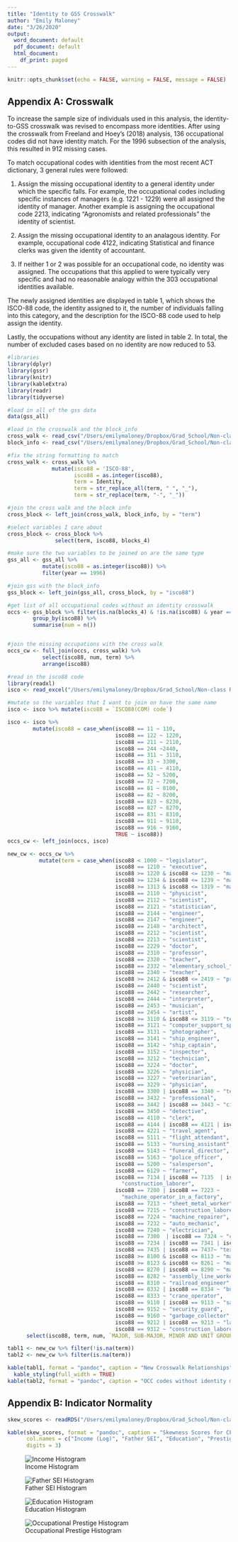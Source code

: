 ```yaml
---
title: "Identity to GSS Crosswalk"
author: "Emily Maloney"
date: "3/26/2020"
output:
  word_document: default
  pdf_document: default
  html_document:
    df_print: paged
---
```


```r
knitr::opts_chunk$set(echo = FALSE, warning = FALSE, message = FALSE)
```

## Appendix A: Crosswalk

To increase the sample size of individuals used in this analysis, the identity-to-GSS crosswalk was revised to encompass more identities. After using the crosswalk from Freeland and Hoey's (2018) analysis, 136 occupational codes did not have identity match. For the 1996 subsection of the analysis, this resulted in 912 missing cases. 

To match occupational codes with identities from the most recent ACT dictionary, 3 general rules were followed: 

1. Assign the missing occupational identity to a general identity under which the specific falls. For example, the occupational codes including specific instances of managers (e.g. 1221 - 1229) were all assigned the identity of manager. Another example is assigning the occupational code 2213, indicating "Agronomists and related professionals" the identity of scientist.

2. Assign the missing occupational identity to an analagous identity. For example, occupational code 4122, indicating Statistical and finance clerks was given the identity of accountant. 

3. If neither 1 or 2 was possible for an occupational code, no identity was assigned. The occupations that this applied to were typically very specific and had no reasonable analogy within the 303 occupational identities available. 

The newly assigned identities are displayed in table 1, which shows the ISCO-88 code, the identity assigned to it, the number of individuals falling into this category, and the description for the ISCO-88 code used to help assign the identity. 

Lastly, the occupations without any identity are listed in table 2. In total, the number of excluded cases based on no identity are now reduced to 53. 

```r
#libraries
library(dplyr)
library(gssr)
library(knitr)
library(kableExtra)
library(readr)
library(tidyverse)

#load in all of the gss data
data(gss_all)

#load in the crosswalk and the block_info
cross_walk <- read_csv("/Users/emilymaloney/Dropbox/Grad_School/Non-class Research/occ_emotions/data/Identity_to_GSS_Crosswalk.csv")
block_info <- read_csv("/Users/emilymaloney/Dropbox/Grad_School/Non-class Research/occ_emotions/data/block_info_bayesact.csv")

#fix the string formatting to match 
cross_walk <- cross_walk %>% 
              mutate(isco88 = 'ISCO-88',
                     isco88 = as.integer(isco88),
                     term = Identity,
                     term = str_replace_all(term, " ", "_"),
                     term = str_replace(term, "-", "_"))

#join the cross walk and the block info
cross_block <- left_join(cross_walk, block_info, by = "term")

#select variables I care about 
cross_block <- cross_block %>% 
               select(term, isco88, blocks_4)

#make sure the two variables to be joined on are the same type
gss_all <- gss_all %>% 
           mutate(isco88 = as.integer(isco88)) %>% 
           filter(year == 1996)

#join gss with the block_info
gss_block <- left_join(gss_all, cross_block, by = "isco88")

#get list of all occupational codes without an identity crosswalk
occs <- gss_block %>% filter(is.na(blocks_4) & !is.na(isco88) & year == 1996) %>% 
        group_by(isco88) %>% 
        summarise(num = n())


#join the missing occupations with the cross walk
occs_cw <- full_join(occs, cross_walk) %>% 
           select(isco88, num, term) %>% 
           arrange(isco88)

#read in the isco88 code
library(readxl)
isco <- read_excel("/Users/emilymaloney/Dropbox/Grad_School/Non-class Research/occ_emotions/data/ISCO88.xls")

#mutate so the variables that I want to join on have the same name
isco <- isco %>% mutate(isco88 = `ISCO88(COM) code`)

isco <- isco %>% 
        mutate(isco88 = case_when(isco88 == 11 ~ 110,
                                  isco88 == 122 ~ 1220,
                                  isco88 == 211 ~ 2110,
                                  isco88 == 244 ~2440,
                                  isco88 == 311 ~ 3110,
                                  isco88 == 33 ~ 3300,
                                  isco88 == 411 ~ 4110,
                                  isco88 == 52 ~ 5200,
                                  isco88 == 72 ~ 7200,
                                  isco88 == 81 ~ 8100,
                                  isco88 == 82 ~ 8200,
                                  isco88 == 823 ~ 8230,
                                  isco88 == 827 ~ 8270,
                                  isco88 == 831 ~ 8310,
                                  isco88 == 911 ~ 9110,
                                  isco88 == 916 ~ 9160,
                                  TRUE ~ isco88))
occs_cw <- left_join(occs, isco)

```


```r
new_cw <- occs_cw %>% 
          mutate(term = case_when(isco88 < 1000 ~ "legislator",
                                  isco88 == 1210 ~ "executive",
                                  isco88 >= 1220 & isco88 <= 1230 ~ "manager",
                                  isco88 >= 1234 & isco88 <= 1239 ~ "manager",
                                  isco88 >= 1313 & isco88 <= 1319 ~ "manager_of_branch_store",
                                  isco88 == 2110 ~ "physicist",
                                  isco88 == 2112 ~ "scientist",
                                  isco88 == 2121 ~ "statistician",
                                  isco88 == 2144 ~ "engineer",
                                  isco88 == 2147 ~ "engineer",
                                  isco88 == 2148 ~ "architect",
                                  isco88 == 2212 ~ "scientist",
                                  isco88 == 2213 ~ "scientist",
                                  isco88 == 2229 ~ "doctor",
                                  isco88 == 2310 ~ "professor",
                                  isco88 == 2320 ~ "teacher",
                                  isco88 == 2332 ~ "elementary_school_teacher",
                                  isco88 == 2340 ~ "teacher",
                                  isco88 >= 2412 & isco88 <= 2419 ~ "professional",
                                  isco88 == 2440 ~ "scientist",
                                  isco88 == 2442 ~ "researcher",
                                  isco88 == 2444 ~ "interpreter",
                                  isco88 == 2453 ~ "musician",
                                  isco88 == 2454 ~ "artist",
                                  isco88 >= 3110 & isco88 <= 3119 ~ "technician",
                                  isco88 == 3121 ~ "computer_support_specialist",
                                  isco88 == 3131 ~ "photographer",
                                  isco88 == 3141 ~ "ship_engineer",
                                  isco88 == 3142 ~ "ship_captain",
                                  isco88 == 3152 ~ "inspector",
                                  isco88 == 3212 ~ "technician",
                                  isco88 == 3224 ~ "doctor",
                                  isco88 == 3226 ~ "physician",
                                  isco88 == 3227 ~ "veterinarian",
                                  isco88 == 3229 ~ "physician",
                                  isco88 == 3300 | isco88 == 3340 ~ "teacher",
                                  isco88 == 3432 ~ "professional",
                                  isco88 == 3442 | isco88 == 3443 ~ "civil_servant",
                                  isco88 == 3450 ~ "detective",
                                  isco88 == 4110 ~ "clerk",
                                  isco88 == 4144 | isco88 == 4121 | isco88 == 4122 ~ "accountant",
                                  isco88 == 4221 ~ "travel_agent",
                                  isco88 == 5111 ~ "flight_attendant",
                                  isco88 == 5133 ~ "nursing_assistant",
                                  isco88 == 5143 ~ "funeral_director",
                                  isco88 == 5163 ~ "police_officer",
                                  isco88 == 5200 ~ "salesperson",
                                  isco88 == 6129 ~ "farmer",
                                  isco88 == 7134 | isco88 == 7135  | isco88 == 7141 ~
                                    "construction_laborer",
                                  isco88 == 7200 | isco88 == 7223 ~
                                    "machine_operator_in_a_factory",
                                  isco88 == 7213 ~ "sheet_metal_worker",
                                  isco88 == 7215 ~ "construction_laborer",
                                  isco88 == 7224 ~ "machine_repairer",
                                  isco88 == 7232 ~ "auto_mechanic",
                                  isco88 == 7240 ~ "electrician",
                                  isco88 == 7300  | isco88 == 7324 ~ "craftsman",
                                  isco88 == 7234 | isco88 == 7341 | isco88 == 7343 ~ "craftsman",
                                  isco88 == 7435 | isco88 == 7437~ "textile_worker",
                                  isco88 >= 8100 & isco88 <= 8113 ~ "machine_operator",
                                  isco88 >= 8123 & isco88 <= 8261 ~ "machine_operator",
                                  isco88 == 8270 | isco88 == 8290 ~ "machine_operator",
                                  isco88 == 8282 ~ "assembly_line_worker",
                                  isco88 == 8310 ~ "railroad_engineer",
                                  isco88 == 8332 | isco88 == 8334 ~ "bulldozer_operator",
                                  isco88 == 8333 ~ "crane_operator",
                                  isco88 == 9110 | isco88 == 9113 ~ "salesperson",
                                  isco88 == 9152 ~ "security_guard",
                                  isco88 == 9160 ~ "garbage_collector",
                                  isco88 == 9212 | isco88 == 9213 ~ "laborer",
                                  isco88 == 9312 ~ "construction_laborer")) %>% 
      select(isco88, term, num, `MAJOR, SUB-MAJOR, MINOR AND UNIT GROUPS`)

tabl1 <- new_cw %>% filter(!is.na(term))
tabl2 <- new_cw %>% filter(is.na(term))

kable(tabl1, format = "pandoc", caption = "New Crosswalk Relationships") %>% 
  kable_styling(full_width = TRUE)
kable(tabl2, format = "pandoc", caption = "OCC codes without identity matches")
```


## Appendix B: Indicator Normality

```r
skew_scores <- readRDS("/Users/emilymaloney/Dropbox/Grad_School/Non-class Research/occ_emotions/output/skew_scores.RDS")

kable(skew_scores, format = "pandoc", caption = "Skewness Scores for CFA Indicator Variables",
      col.names = c("Income (Log)", "Father SEI", "Education", "Prestige"),
      digits = 3)
```

![Income Histogram](/Users/emilymaloney/Dropbox/Grad_School/Non-class Research/occ_emotions/output/income_hist.png)

![Father SEI Histogram](/Users/emilymaloney/Dropbox/Grad_School/Non-class Research/occ_emotions/output/sei_hist.png)

![Education Histogram](/Users/emilymaloney/Dropbox/Grad_School/Non-class Research/occ_emotions/output/educ_hist.png)

![Occupational Prestige Histogram](/Users/emilymaloney/Dropbox/Grad_School/Non-class Research/occ_emotions/output/prest_hist.png)
